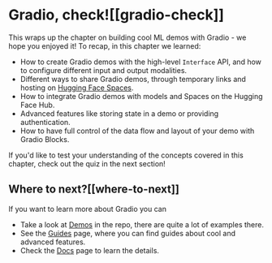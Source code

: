 # Gradio, check![[gradio-check]]

<CourseFloatingBanner
    chapter={9}
    classNames="absolute z-10 right-0 top-0"
/>

This wraps up the chapter on building cool ML demos with Gradio - we hope you enjoyed it! To recap, in this chapter we learned:

- How to create Gradio demos with the high-level `Interface` API, and how to configure different input and output modalities.
- Different ways to share Gradio demos, through temporary links and hosting on [Hugging Face Spaces](https://huggingface.co/spaces).
- How to integrate Gradio demos with models and Spaces on the Hugging Face Hub.
- Advanced features like storing state in a demo or providing authentication.
- How to have full control of the data flow and layout of your demo with Gradio Blocks.

If you'd like to test your understanding of the concepts covered in this chapter, check out the quiz in the next section!

## Where to next?[[where-to-next]]

If you want to learn more about Gradio you can

- Take a look at [Demos](https://github.com/gradio-app/gradio/tree/main/demo) in the repo, there are quite a lot of examples there.
- See the [Guides](https://gradio.app/guides/) page, where you can find guides about cool and advanced features.
- Check the [Docs](https://gradio.app/docs/) page to learn the details.
